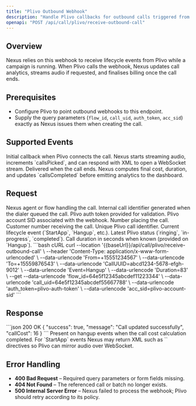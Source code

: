 ```yaml
---
title: "Plivo Outbound Webhook"
description: "Handle Plivo callbacks for outbound calls triggered from Nexus."
openapi: "POST /api/call/plivo/receive-outbound-call"
---
```


## Overview
Nexus relies on this webhook to receive lifecycle events from Plivo while a campaign is running. When Plivo calls the webhook, Nexus updates call analytics, streams audio if requested, and finalises billing once the call ends.

## Prerequisites
- Configure Plivo to point outbound webhooks to this endpoint.
- Supply the query parameters (`flow_id`, `call_uid`, `auth_token`, `acc_sid`) exactly as Nexus issues them when creating the call.

## Supported Events
<CardGroup cols={2}>
<Card title="StartApp" icon="phone">
Initial callback when Plivo connects the call. Nexus starts streaming audio, increments `callsPicked`, and can respond with XML to open a WebSocket stream.
</Card>
<Card title="Hangup" icon="square-x">
Delivered when the call ends. Nexus computes final cost, duration, and updates `callsCompleted` before emitting analytics to the dashboard.
</Card>
</CardGroup>

## Request
<ParamField query="flow_id" type="string" required>
Nexus agent or flow handling the call.
</ParamField>
<ParamField query="call_uid" type="string" required>
Internal call identifier generated when the dialer queued the call.
</ParamField>
<ParamField query="auth_token" type="string" required>
Plivo auth token provided for validation.
</ParamField>
<ParamField query="acc_sid" type="string" required>
Plivo account SID associated with the webhook.
</ParamField>

<ParamField formData="From" type="string" required>
Number placing the call.
</ParamField>
<ParamField formData="To" type="string" required>
Customer number receiving the call.
</ParamField>
<ParamField formData="CallUUID" type="string" required>
Unique Plivo call identifier.
</ParamField>
<ParamField formData="Event" type="string" required>
Current lifecycle event (`StartApp`, `Hangup`, etc.).
</ParamField>
<ParamField formData="CallStatus" type="string">
Latest Plivo status (`ringing`, `in-progress`, `completed`).
</ParamField>
<ParamField formData="Duration" type="string">
Call duration in seconds when known (provided on `Hangup`).
</ParamField>

<RequestExample>
```bash cURL
curl --location '{{baseUrl}}/api/call/plivo/receive-outbound-call' \
  --header 'Content-Type: application/x-www-form-urlencoded' \
  --data-urlencode 'From=+15551234567' \
  --data-urlencode 'To=+15559876543' \
  --data-urlencode 'CallUUID=abcd1234-5678-efgh-9012' \
  --data-urlencode 'Event=Hangup' \
  --data-urlencode 'Duration=83' \
  --get --data-urlencode 'flow_id=64e5f12345abcdef11223344' \
  --data-urlencode 'call_uid=64e5f12345abcdef55667788' \
  --data-urlencode 'auth_token=plivo-auth-token' \
  --data-urlencode 'acc_sid=plivo-account-sid'
```
</RequestExample>

## Response
<ResponseExample>
```json 200 OK
{
  "success": true,
  "message": "Call updated successfully",
  "callCost": 16
}
```
</ResponseExample>

<ResponseField name="callCost" type="number">
Present on hangup events when the call cost calculation completed.
</ResponseField>

<Info>
For `StartApp` events Nexus may return XML such as `<Stream>` directives so Plivo can mirror audio over WebSocket.
</Info>

## Error Handling
- **400 Bad Request** – Required query parameters or form fields missing.
- **404 Not Found** – The referenced call or batch no longer exists.
- **500 Internal Server Error** – Nexus failed to process the webhook; Plivo should retry according to its policy.
